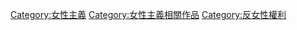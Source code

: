 [[Category:女性主義|Category:女性主義]]
[[Category:女性主義相關作品|Category:女性主義相關作品]]
[[Category:反女性權利|Category:反女性權利]]